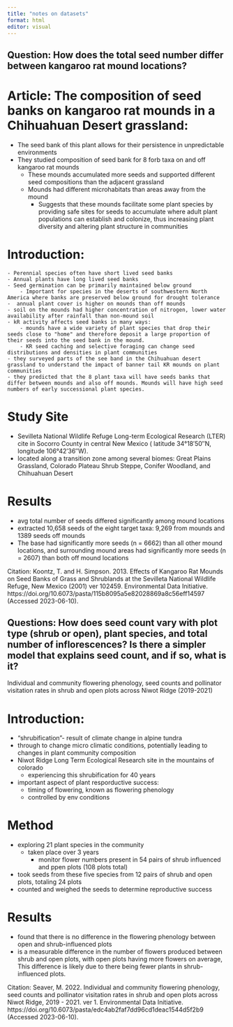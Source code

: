 ```yaml
---
title: "notes on datasets"
format: html
editor: visual
---
```


## Question: How does the total seed number differ between kangaroo rat mound locations?

# Article: The composition of seed banks on kangaroo rat mounds in a Chihuahuan Desert grassland:

-   The seed bank of this plant allows for their persistence in unpredictable environments
-   They studied composition of seed bank for 8 forb taxa on and off kangaroo rat mounds
    -   These mounds accumulated more seeds and supported different seed compositions than the adjacent grassland
    -   Mounds had different microhabitats than areas away from the mound
        -   Suggests that these mounds facilitate some plant species by providing safe sites for seeds to accumulate where adult plant populations can establish and colonize, thus increasing plant diversity and altering plant structure in communities

# Introduction:

```         
- Perennial species often have short lived seed banks
- Annual plants have long lived seed banks
- Seed germination can be primarily maintained below ground
    - Important for species in the deserts of southwestern North America where banks are preserved below ground for drought tolerance
-  annual plant cover is higher on mounds than off mounds
- soil on the mounds had higher concentration of nitrogen, lower water availability after rainfall than non-mound soil
- kR activity affects seed banks in many ways:
    - mounds have a wide variety of plant species that drop their seeds close to "home" and therefore deposit a large proportion of their seeds into the seed bank in the mound.
    - KR seed caching and selective foraging can change seed distributions and densities in plant communities
- they surveyed parts of the see band in the Chihuahuan desert grassland to understand the impact of banner tail KR mounds on plant communities
- they predicted that the 8 plant taxa will have seeds banks that differ between mounds and also off mounds. Mounds will have high seed numbers of early successional plant species. 
```

# Study Site

-   Sevilleta National Wildlife Refuge Long-term Ecological Research (LTER) cite in Socorro County in central New Mexico ( latitude 34°18′50″N, longitude 106°42′36″W).
-   located along a transition zone among several biomes: Great Plains Grassland, Colorado Plateau Shrub Steppe, Conifer Woodland, and Chihuahuan Desert

# Results

-   avg total number of seeds differed significantly among mound locations
-   extracted 10,658 seeds of the eight target taxa: 9,269 from mounds and 1389 seeds off mounds
-   The base had significantly more seeds (n = 6662) than all other mound locations, and surrounding mound areas had significantly more seeds (n = 2607) than both off mound locations

Citation: Koontz, T. and H. Simpson. 2013. Effects of Kangaroo Rat Mounds on Seed Banks of Grass and Shrublands at the Sevilleta National Wildlife Refuge, New Mexico (2001) ver 102459. Environmental Data Initiative. https://doi.org/10.6073/pasta/115b8095a5e82028869a8c56eff14597 (Accessed 2023-06-10).

## Questions: How does seed count vary with plot type (shrub or open), plant species, and total number of inflorescences? Is there a simpler model that explains seed count, and if so, what is it?

Individual and community flowering phenology, seed counts and pollinator visitation rates in shrub and open plots across Niwot Ridge (2019-2021)

# Introduction:

-   "shrubification"- result of climate change in alpine tundra
-   through to change micro climatic conditions, potentially leading to changes in plant community composition
-   Niwot Ridge Long Term Ecological Research site in the mountains of colorado
    -   experiencing this shrubification for 40 years
-   important aspect of plant resporductive success:
    -   timing of flowering, known as flowering phenology
    -   controlled by env conditions

# Method

-   exploring 21 plant species in the community
    -   taken place over 3 years
        -   monitor flower numbers present in 54 pairs of shrub influenced and ppen plots (108 plots total)
-   took seeds from these five species from 12 pairs of shrub and open plots, totaling 24 plots
-   counted and weighed the seeds to determine reproductive success

# Results

-   found that there is no difference in the flowering phenology between open and shrub-influenced plots
-   is a measurable difference in the number of flowers produced between shrub and open plots, with open plots having more flowers on average, This difference is likely due to there being fewer plants in shrub-influenced plots.

Citation: Seaver, M. 2022. Individual and community flowering phenology, seed counts and pollinator visitation rates in shrub and open plots across Niwot Ridge, 2019 - 2021. ver 1. Environmental Data Initiative. https://doi.org/10.6073/pasta/edc4ab2faf7dd96cd1deac1544d5f2b9 (Accessed 2023-06-10).
